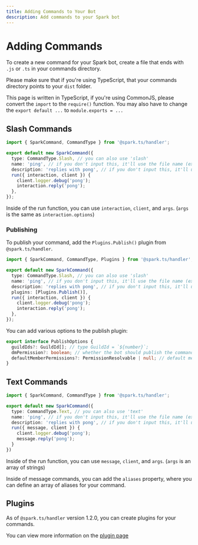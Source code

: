 ```yaml
---
title: Adding Commands to Your Bot
description: Add commands to your Spark bot
---
```


# Adding Commands

To create a new command for your Spark bot, create a file that ends with `.js` or `.ts` in your commands directory.

Please make sure that if you're using TypeScript, that your commands directory points to your `dist` folder.

This page is written in TypeScript, if you're using CommonJS, please convert the `import` to the `require()` function. You may also have to change the `export default ...` to `module.exports = ...`

## Slash Commands

```ts filename="src/commands/ping.ts"
import { SparkCommand, CommandType } from '@spark.ts/handler';

export default new SparkCommand({
  type: CommandType.Slash, // you can also use 'slash'
  name: 'ping', // if you don't input this, it'll use the file name (ex: foo.ts -> 'foo')
  description: 'replies with pong', // if you don't input this, it'll use '...'
  run({ interaction, client }) {
    client.logger.debug('pong');
    interaction.reply('pong');
  },
});
```

Inside of the run function, you can use `interaction`, `client`, and `args`. (`args` is the same as `interaction.options`)

### Publishing

To publish your command, add the `Plugins.Publish()` plugin from `@spark.ts/handler`.

```ts
import { SparkCommand, CommandType, Plugins } from '@spark.ts/handler';

export default new SparkCommand({
  type: CommandType.Slash, // you can also use 'slash'
  name: 'ping', // if you don't input this, it'll use the file name (ex: foo.ts -> 'foo')
  description: 'replies with pong', // if you don't input this, it'll use '...'
  plugins: [Plugins.Publish()],
  run({ interaction, client }) {
    client.logger.debug('pong');
    interaction.reply('pong');
  },
});
```

You can add various options to the publish plugin:

```ts
export interface PublishOptions {
  guildIds?: GuildId[]; // type GuildId = `${number}`;
  dmPermission?: boolean; // whether the bot should publish the command in dms
  defaultMemberPermissions?: PermissionResolvable | null; // default member permissions to run the command
}
```

## Text Commands

```ts filename="src/commands/ping.ts"
import { SparkCommand, CommandType } from '@spark.ts/handler';

export default new SparkCommand({
  type: CommandType.Text, // you can also use 'text'
  name: 'ping', // if you don't input this, it'll use the file name (ex: foo.ts -> 'foo')
  description: 'replies with pong', // if you don't input this, it'll use '...'
  run({ message, client }) {
    client.logger.debug('pong');
    message.reply('pong');
  }
})
```

Inside of the run function, you can use `message`, `client`, and `args`. (`args` is an array of strings)

Inside of message commands, you can add the `aliases` property, where you can define an array of aliases for your command.

## Plugins

As of `@spark.ts/handler` version 1.2.0, you can create plugins for your commands.

You can view more information on the [plugin page](/docs/core-concepts/adding-plugins)
